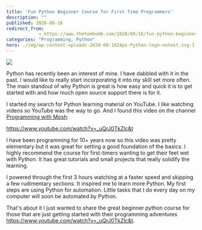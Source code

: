 ```yaml
---
title: 'Fun Python Beginner Course for First Time Programmers'
description: ""
published: 2020-08-16
redirect_from: 
            - https://www.thetombomb.com/2020/08/16/fun-python-beginner-course-for-first-time-programmers/
categories: "Programming, Python"
hero: ./img/wp-content-uploads-2020-08-1024px-Python-logo-notext.svg-1.png
---
```

<!-- wp:image {"align":"left","id":2262,"width":118,"height":118,"sizeSlug":"large"} -->

![](./img/wp-content-uploads-2020-08-1024px-Python-logo-notext.svg-1.png)

<!-- /wp:image -->

<!-- wp:paragraph -->

Python has recently been an interest of mine. I have dabbled with it in the past. I would like to really start incorporating it into my skill set more often. The main standout of why Python is great is how easy and quick it is to get started with and how much open source support there is for it.

<!-- /wp:paragraph -->

<!-- wp:paragraph -->

I started my search for Python learning material on YouTube. I like watching videos so YouTube was the way to go. And I found this video on the channel [Programming with Mosh](https://www.youtube.com/channel/UCWv7vMbMWH4-V0ZXdmDpPBA):

<!-- /wp:paragraph -->

<!-- wp:core-embed/youtube {"url":"https://www.youtube.com/watch?v=_uQrJ0TkZlc\u0026t","type":"video","providerNameSlug":"youtube","className":"wp-embed-aspect-16-9 wp-has-aspect-ratio"} -->

https://www.youtube.com/watch?v=_uQrJ0TkZlc&t

<!-- /wp:core-embed/youtube -->

<!-- wp:paragraph -->

I have been programming for 10+ years now so this video was pretty elementary but it was great for setting a good foundation of the basics. I highly recommend the course for first-timers wanting to get their feet wet with Python. It has great tutorials and small projects that really solidify the learning.

<!-- /wp:paragraph -->

<!-- wp:paragraph -->

I powered through the first 3 hours watching at a faster speed and skipping a few rudimentary sections. It inspired me to learn more Python. My first steps are using Python for automation. Little tasks that I do every day on my computer will soon be automated by Python.

<!-- /wp:paragraph -->

<!-- wp:paragraph -->

That's about it I just wanted to share the great beginner python course for those that are just getting started with their programming adventures <https://www.youtube.com/watch?v=_uQrJ0TkZlc&t>.

<!-- /wp:paragraph -->
